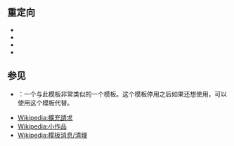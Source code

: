 {{template doc page viewed directly}}
{{high-use|33490}}
{{Deprecated template|date=2019-01-18}}
{{ombox
| type      = content
| text      = 
此模板根據[[Special:固定链接/52836749#建议停用Expand模板，并将该模板进行细化拆分|討論結果]]已經停用。
#可以自其他语言内容翻译來擴充的，挂上{{tl|Expand language}}（{{tl|外語擴充}} {{tl|翻譯擴充}}）系列的模板。
#条目整体较为短小的，在底部加上{{tl|stub}}系列的模板即可。
#条目某一章节缺失或过简的，在对应章节下挂上{{tl|Expand section}}或{{tl|Empty section}}。
#导言过于简短不能概括主要内容的，在题头挂上{{tl|Lead too short}}。
#条目缺少某些必要信息的，在题头挂上{{tl|Missing information}}，并写明缺失的内容。
#条目的某一个句子需要扩充的，在相关句子处标记{{tl|Explain}}。
#列表条目请改用{{tl|Expand list}}。
#如果上述模板均不能满足的话，可以使用{{t1|Incomplete}}取代之。}}

== 重定向 ==
* {{tl|擴充}}
* {{tl|扩充}}
* {{tl|Expansion}}
* {{tl|Add content}}

== 参见 ==
* {{tl|Incomplete}}：一个与此模板非常类似的一个模板。这个模板停用之后如果还想使用，可以使用这个模板代替。
* [[Wikipedia:擴充請求]]
* [[Wikipedia:小作品]]
* [[Wikipedia:模板消息/清理]]